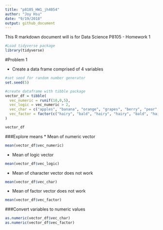 ```yaml
---
title: "p8105_HW1_jh4054"
author: "Joy Hsu"
date: "9/19/2018"
output: github_document
---
```


This R markdown document will is for Data Science P8105 - Homework 1
```r
#Load tidyverse package
library(tidyverse)
```

#Problem 1

* Create a data frame comprised of 4 variables

```r
#set seed for random number generator
set.seed(5)

#create dataframe with tibble package
vector_df = tibble(
  vec_numeric = runif(10,0,5),
  vec_logic = vec_numeric > 2,
  vec_char = c("apples", "banana", "orange", "grapes", "berry", "pear", "grapefruit", "mango", "peach", "durian"),
  vec_factor = factor(c("hairy", "bald", "hairy", "hairy", "bald", "hairy", "hairy", "bald", "hairy", "bald"))
)

vector_df
```
###Explore means
* Mean of numeric vector  
```r
mean(vector_df$vec_numeric)
```

* Mean of logic vector
```r
mean(vector_df$vec_logic)
```

* Mean of character vector does not work 
```r
mean(vector_df$vec_char)
```
    
* Mean of factor vector does not work  
```r
mean(vector_df$vec_factor)
```

###Convert variables to numeric values
```r
as.numeric(vector_df$vec_char)
as.numeric(vector_df$vec_factor)
```

